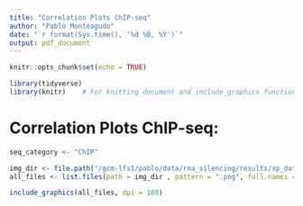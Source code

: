 ```yaml
---
title: "Correlation Plots ChIP-seq"
author: "Pablo Monteagudo"
date: "`r format(Sys.time(), '%d %B, %Y')`"
output: pdf_document
---
```


```r
knitr::opts_chunk$set(echo = TRUE)

library(tidyverse)
library(knitr)    # For knitting document and include_graphics function
```

\newpage

# Correlation Plots ChIP-seq:

```r
seq_category <- "ChIP"

img_dir <- file.path("/gcm-lfs1/pablo/data/rna_silencing/results/xp_data", seq_category, "CORR")
all_files <- list.files(path = img_dir , pattern = ".png", full.names = TRUE, recursive = TRUE)
```


```r
include_graphics(all_files, dpi = 180)
```

